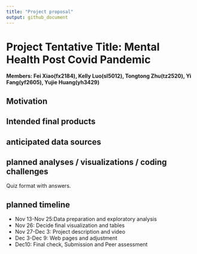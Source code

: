 ```yaml
---
title: "Project proposal"
output: github_document
---
```


# Project Tentative Title: Mental Health Post Covid Pandemic 
**Members: Fei Xiao(fx2184), Kelly Luo(sl5012), Tongtong Zhu(tz2520), Yi Fang(yf2605), Yujie Huang(yh3429)** 

## Motivation


## Intended final products


## anticipated data sources


## planned analyses / visualizations / coding challenges
Quiz format with answers.

## planned timeline
- Nov 13-Nov 25:Data preparation and exploratory analysis
- Nov 26: Decide final visualization and tables
- Nov 27-Dec 3: Project description and video 
- Dec 3-Dec 9: Web pages and adjustment
- Dec10: Final check, Submission and Peer assessment

